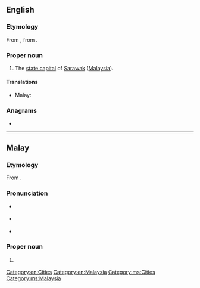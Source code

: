 {{also|kuching}}
==English==
{{wikipedia}}

===Etymology===
From {{etyl|ms|en}} {{m|ms|Kuching}}, from {{m|ms|kucing}}.

===Proper noun===
{{en-proper noun}}

# The [[state capital]] of [[Sarawak]] ([[Malaysia]]).

====Translations====
{{trans-top|capital of Sarawak}}
* Malay: {{t|ms|Kuching}}
{{trans-mid}}
{{trans-bottom}}

===Anagrams===
* {{anagrams|en|a=cghiknu|chi kung|hucking}}

[[Category:en:Cities]]
[[Category:en:Malaysia]]

----

==Malay==
{{wikipedia|lang=ms}}

===Etymology===
From {{m|ms|kucing}}.

===Pronunciation===
* {{a|Johor-Selangor}} {{IPA|/kut͡ʃeŋ/|lang=ms}}
* {{a|Riau-Lingga}} {{IPA|/kut͡ʃɪŋ/|lang=ms}}
* {{rhymes|ut͡ʃeŋ|t͡ʃeŋ|ʃeŋ|lang=ms}}

===Proper noun===
{{head|ms|proper noun}}

# {{l|en|Kuching}} {{qualifier|capital of Sarawak}}

[[Category:ms:Cities]]
[[Category:ms:Malaysia]]